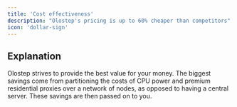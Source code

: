 ```yaml
---
title: 'Cost effectiveness'
description: "Olostep's pricing is up to 60% cheaper than competitors"
icon: 'dollar-sign'
---
```


## Explanation
Olostep strives to provide the best value for your money. The biggest savings come from partitioning the costs of CPU power and premium residential proxies over a network of nodes, as opposed to having a central server.
These savings are then passed on to you.
